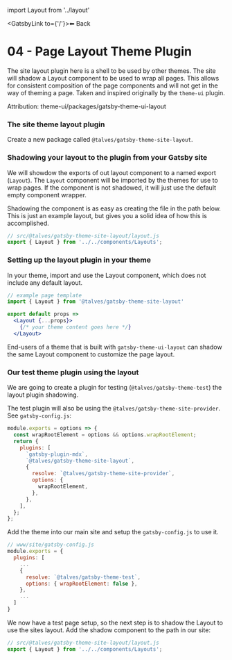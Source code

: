﻿import Layout from '../layout'



<GatsbyLink to={'/'}>⬅ Back</GatsbyLink>

# <OutsideLink to={Link04}>04 - Page Layout Theme Plugin</OutsideLink>

The site layout plugin here is a shell to be used by other themes. The site will shadow a Layout component to be used to wrap all pages. This allows for consistent composition of the page components and will not get in the way of theming a page. Taken and inspired originally by the `theme-ui` plugin.

Attribution: theme-ui/packages/gatsby-theme-ui-layout

### The site theme layout plugin

Create a new package called `@talves/gatsby-theme-site-layout`.


### Shadowing your layout to the plugin from your Gatsby site

We will showdow the exports of out layout component to a named export (`Layout`). The `Layout` component will be imported by the themes for use to wrap pages. If the component is not shadowed, it will just use the default empty component wrapper.

Shadowing the component is as easy as creating the file in the path below. This is just an example layout, but gives you a solid idea of how this is accomplished.

```js
// src/@talves/gatsby-theme-site-layout/layout.js
export { Layout } from '../../components/Layouts';
```

### Setting up the layout plugin in your theme

In your theme, import and use the Layout component, which does not include any default layout.

```jsx
// example page template
import { Layout } from '@talves/gatsby-theme-site-layout'

export default props =>
  <Layout {...props}>
    {/* your theme content goes here */}
  </Layout>
```

End-users of a theme that is built with `gatsby-theme-ui-layout` can shadow the same Layout component to customize the page layout.

### Our test theme plugin using the layout

We are going to create a plugin for testing (`@talves/gatsby-theme-test`) the layout plugin shadowing.

The test plugin will also be using the `@talves/gatsby-theme-site-provider`. 
See `gatsby-config.js`:
```js
module.exports = options => {
  const wrapRootElement = options && options.wrapRootElement;
  return {
    plugins: [
      `gatsby-plugin-mdx`,
      `@talves/gatsby-theme-site-layout`,
      {
        resolve: `@talves/gatsby-theme-site-provider`,
        options: {
          wrapRootElement,
        },
      },
    ],
  };
};
```

Add the theme into our main site and setup the `gatsby-config.js` to use it.

```js
// www/site/gatsby-config.js
module.exports = {
  plugins: [
    ...
    {
      resolve: `@talves/gatsby-theme-test`,
      options: { wrapRootElement: false },
    },
    ...
  ]
}
```

We now have a test page setup, so the next step is to shadow the Layout to use the sites layout. Add the shadow component to the path in our site:

```js
// src/@talves/gatsby-theme-site-layout/layout.js
export { Layout } from '../../components/Layouts';
```
